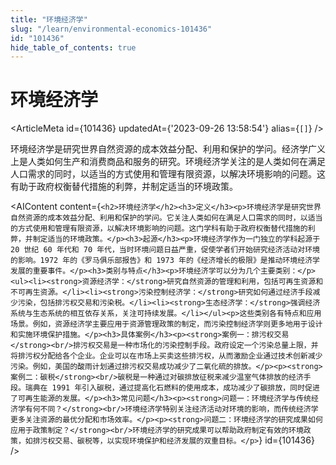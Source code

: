 ```yaml
---
title: "环境经济学"
slug: "/learn/environmental-economics-101436"
id: "101436"
hide_table_of_contents: true
---
```



# 环境经济学

<ArticleMeta id={101436} updatedAt={'2023-09-26 13:58:54'} alias={`[]`} />
<div className='border-solid border-b border-t-0 my-4 border-[var(--ifm-color-gray-300)]' />

环境经济学是研究世界自然资源的成本效益分配、利用和保护的学问。经济学广义上是人类如何生产和消费商品和服务的研究。环境经济学关注的是人类如何在满足人口需求的同时，以适当的方式使用和管理有限资源，以解决环境影响的问题。这有助于政府权衡替代措施的利弊，并制定适当的环境政策。

<AIContent content={`<h2>环境经济学</h2><h3>定义</h3><p>环境经济学是研究世界自然资源的成本效益分配、利用和保护的学问。它关注人类如何在满足人口需求的同时，以适当的方式使用和管理有限资源，以解决环境影响的问题。这门学科有助于政府权衡替代措施的利弊，并制定适当的环境政策。</p><h3>起源</h3><p>环境经济学作为一门独立的学科起源于 20 世纪 60 年代和 70 年代，当时环境问题日益严重，促使学者们开始研究经济活动对环境的影响。1972 年的《罗马俱乐部报告》和 1973 年的《经济增长的极限》是推动环境经济学发展的重要事件。</p><h3>类别与特点</h3><p>环境经济学可以分为几个主要类别：</p><ul><li><strong>资源经济学：</strong>研究自然资源的管理和利用，包括可再生资源和不可再生资源。</li><li><strong>污染控制经济学：</strong>研究如何通过经济手段减少污染，包括排污权交易和污染税。</li><li><strong>生态经济学：</strong>强调经济系统与生态系统的相互依存关系，关注可持续发展。</li></ul><p>这些类别各有特点和应用场景。例如，资源经济学主要应用于资源管理政策的制定，而污染控制经济学则更多地用于设计和实施环境保护措施。</p><h3>具体案例</h3><p><strong>案例一：排污权交易</strong><br/>排污权交易是一种市场化的污染控制手段。政府设定一个污染总量上限，并将排污权分配给各个企业。企业可以在市场上买卖这些排污权，从而激励企业通过技术创新减少污染。例如，美国的酸雨计划通过排污权交易成功减少了二氧化硫的排放。</p><p><strong>案例二：碳税</strong><br/>碳税是一种通过对碳排放征税来减少温室气体排放的经济手段。瑞典在 1991 年引入碳税，通过提高化石燃料的使用成本，成功减少了碳排放，同时促进了可再生能源的发展。</p><h3>常见问题</h3><p><strong>问题一：环境经济学与传统经济学有何不同？</strong><br/>环境经济学特别关注经济活动对环境的影响，而传统经济学更多关注资源的最优分配和市场效率。</p><p><strong>问题二：环境经济学的研究成果如何应用于政策制定？</strong><br/>环境经济学的研究成果可以帮助政府制定有效的环境政策，如排污权交易、碳税等，以实现环境保护和经济发展的双重目标。</p>`} id={101436} />
